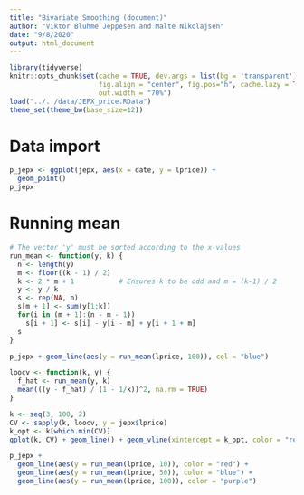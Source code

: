 ```yaml
---
title: "Bivariate Smoothing (document)"
author: "Viktor Bluhme Jeppesen and Malte Nikolajsen"
date: "9/8/2020"
output: html_document
---
```


```r
library(tidyverse)
knitr::opts_chunk$set(cache = TRUE, dev.args = list(bg = 'transparent'), 
                      fig.align = "center", fig.pos="h", cache.lazy = TRUE,
                      out.width = "70%")
load("../../data/JEPX_price.RData")
theme_set(theme_bw(base_size=12))
```

# Data import

```r
p_jepx <- ggplot(jepx, aes(x = date, y = lprice)) +
  geom_point()
p_jepx
```

# Running mean

```r
# The vector 'y' must be sorted according to the x-values
run_mean <- function(y, k) {
  n <- length(y)
  m <- floor((k - 1) / 2)
  k <- 2 * m + 1           # Ensures k to be odd and m = (k-1) / 2
  y <- y / k
  s <- rep(NA, n)
  s[m + 1] <- sum(y[1:k])
  for(i in (m + 1):(n - m - 1)) 
    s[i + 1] <- s[i] - y[i - m] + y[i + 1 + m]
  s
}
```


```r
p_jepx + geom_line(aes(y = run_mean(lprice, 100)), col = "blue")
```

```r
loocv <- function(k, y) {
  f_hat <- run_mean(y, k)
  mean(((y - f_hat) / (1 - 1/k))^2, na.rm = TRUE) 
}

k <- seq(3, 100, 2)
CV <- sapply(k, loocv, y = jepx$lprice)
k_opt <- k[which.min(CV)]
qplot(k, CV) + geom_line() + geom_vline(xintercept = k_opt, color = "red")
```

```r
p_jepx + 
  geom_line(aes(y = run_mean(lprice, 10)), color = "red") +
  geom_line(aes(y = run_mean(lprice, 50)), color = "blue") +
  geom_line(aes(y = run_mean(lprice, 100)), color = "purple")
```

